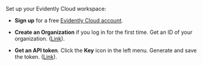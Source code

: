 Set up your Evidently Cloud workspace:

* **Sign up** for a free [Evidently Cloud account](https://app.evidently.cloud/signup).

* **Create an Organization** if you log in for the first time. Get an ID of your organization. ([Link](https://app.evidently.cloud/organizations)).

* **Get an API token**. Click the **Key** icon in the left menu. Generate and save the token. ([Link](https://app.evidently.cloud/token)).